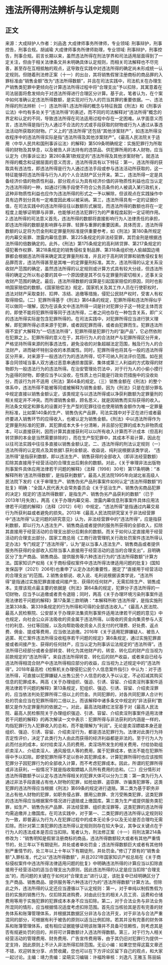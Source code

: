 # 违法所得刑法辨析与认定规则
## 正文
来源：大成辩护人作者：刘品逸 大成律师事务所律师，专业领域: 刑事辩护，刑事控告，刑事合规。胡诚瑜 大成律师事务所律师助理，专业领域: 刑事辩护，刑事控告，刑事合规。前言长期以来，虽然违法所得在刑法学界和司法适用层面得到了一定关注，但由于相关法律条文并未明确具体认定规则，而相关司法解释也不尽完善，甚至存在互相抵触的观点，这导致在实践中对违法所得的确定尚未形成统一认定规则。但随着刑法修正案（十一）的出台，其将销售假冒注册商标的商品罪的入罪标准由“销售金额”改为“违法所得数额”，并且在司法实践中，司法机关在办理生产销售类犯罪中更倾向在计算违法所得过程中将“合理支出”予以扣除，其寓意着在司法层面将愈发倾向于对违法所得进行合理区分计算。基于此，笔者认为，在个案中如何准确认定违法所得数额，是实现对行为人的罚当其罪的重要依据。一、违法所得的刑法辨析（一）违法所得1.违法所得的概念与特征我国《刑法》和《刑事诉讼法》中均有多处关于“违法所得”的表述，而不同的司法解释对“违法所得”概念的界定和认定的不同，导致违法所得在司法适用过程中存在一定困难。从字面意义而言，违法所得是指行为人通过不合法的方式或手段获取的财物或行为人通过从事违法活动所获取的财物。广义上的“违法所得”还包括“其他涉案财产”，如违法所得没收程序中的违法所得实际是指“违法所得及其他涉案财产”。《最高人民法院关于适用〈中华人民共和国刑事诉讼法〉的解释》第509条明确规定：实施犯罪行为所取得的财物及其孳息，以及被告人非法持有的违禁品、供犯罪所用的本人财物，应当认定为《刑事诉讼法》第280条第1款规定的“违法所得及其他涉案财物”。就违法所得的概念和证据层面的意义而言，违法所得具有以下特征：第一，违法所得的获取具有违法性，即违法所得是行为人通过违法手段或参与违法活动所获取的，这一特征能够将违法所得与行为人的个人合法财产区分开来。第二，违法所得一定是具备经济价值的物质性利益，部分观点认为具有经济价值的非物质性利益也应当认定为违法所得的一种，如通过行贿手段使不符合公务员条件的人被调入某行政机关，这种非物质性利益也应作为违法所得的形式之一予以解除，但该观点在实践操作中具有边界划分具有一定难度因此难以被采纳。第三，违法所得具有一定的证据价值，在司法实践中的违法所得往往以数额形式展现，而违法所得的数额也将在一定程度上能够证明罪与非罪，也能够对违法犯罪行为的严重程度起到一定证明作用。2.违法所得的司法意义首先，违法所得的数额将直接影响行为人法律责任的承担，即违法所得的数额是影响罪与非罪、轻罪与重罪的重要因素。具体而言，违法所得数额的认定将为罚金刑和定罪量刑标准提供重要参考，如《刑法》第180条所规定的内幕交易罪、泄露内幕信息罪、第225条规定的非法经营罪，其罚金刑是根据违法所得的倍数确定的。此外，《刑法》第175条规定的高利转贷罪、第217条规定的侵犯著作权罪、第218条规定的销售侵权复制品罪、第318条组织他人偷越国边境罪都会根据违法所得来确定其定罪量刑标准，并且对于高利转贷罪和销售侵权复制品罪而言，违法所得甚至是其唯一的定罪量刑标准。其次，违法所得的认定关系没收财产范围的确定，虽然违法所得的认定规则或计算方式具有较大分歧，但违法所得的确定之所以有必要的其中一个原因便是其不仅与定罪量刑密切相关，还事关没收财产范围的确定。最后，违法所得数额的误算是引起国家赔偿的原因，同时也影响国家赔偿的数额。《国家赔偿法》规定，国家机关及其工作人员在行使职权时，违法对财产采取查封、扣押、冻结、追缴等措施，侵犯公民财产权时，受害人有权取得赔偿。（二）犯罪所得基于《刑法》第64条的规定，犯罪所得和违法所得似乎可以做同一理解，因为在该条文中违法所得一词是针对犯罪分子这一特定主体而言的，即使不能将犯罪所得等同于违法所得，二者之间也存在一种包含关系，即广义的违法所得实际是包含犯罪所得的。在司法实践中，对犯罪所得应当进行狭义理解，即犯罪所得必须来源于犯罪，或者因犯罪而得，或者由犯罪而生。犯罪违法所得不宜扩大解释为“一切违法所得”，犯罪所得是犯罪行为的“副产品”，它必然依附在犯罪之上。犯罪所得的意义在于，其将行为人的合法财产与犯罪所得区分开来，严格坚持所得来源的刑事违法性，避免没收的对象超越法定范围，触及行为人的合法财产，进而破坏特别没收的本质属性。同时，犯罪所得也将其与一般的违法所得区分开来，对来源于一般违法行为的违法所得，切不可纳入刑法评价范围。如在民事合同领域当事人双方通过恶意串通损害国家、集体或第三人利益的方式取得的财物即为一般违法行为的违法所得。在治安管理处罚法中，对于行为人的小偷小摸行为盗得的财物，即便应当予以没收，在性质上也只能是行政处罚措施中的没收处分，而该行为并不适用《刑法》第64条的规定。（三）销售金额在《刑法》的整个体系中，违法所得不能被等同或被解释为销售金额，因为《刑法》只是在部分罪名中规定直接以销售金额认定，该类规定与以违法所得或以净获利数额为定罪量刑的相关规定并不冲突。而所谓销售金额，顾名思义，就是因销售而实际获得的收入。刑法条文规定和罪名的设置对于生产型的犯罪往往也使用销售金额作为唯一定罪量刑标准，比如第140条的生产、销售伪劣产品罪，司法实践中对于正在进行或者最终要进入销售环节的应得收入，也被认定为销售金额。《刑法》中以违法所得作为定罪量刑标准的犯罪，其犯罪成本大多十分清晰，并且部分犯罪的成本为非物质成本，可以直接获利，因而计算其直接获利可以以所有收入计算而不计成本（但高利转贷罪的本金是当然需要排除的），而在生产型犯罪中，其成本不易计算，因此在以往司法实践中往往多直接以销售金额认定。二、违法所得的刑法认定规则（一）违法所得的认定观点及其依据1.获利金额说、收益说、纯利说根据该类学说， “违法所得”是指获利数额，即以违法生产、销售获得的全部收入（即非法经营数额）扣除其直接用于经营活动的合理支出后剩余的数额。对此，《关于审理非法出版物刑事案件具体应用法律若干问题的解释》（法释〔1998〕30号）第17条明确：“本解释所称‘违法所得数额’，是指获利数额”。最高人民法院1995年向湖北省高级人民法院下发的《关于审理生产、销售伪劣产品刑事案件如何认定“违法所得数额”的批复》明确：“全国人民代表大会常务委员会《关于惩治生产、销售伪劣商品犯罪的决定》规定的‘违法所得数额’，是指生产、销售伪劣产品获利的数额”（已于2013年1月失效）。两高《关于办理内幕交易、泄露内幕信息刑事案件具体应用法律若干问题的解释》（法释〔2012〕6号）中规定，“违法所得”是指通过内幕交易行为所获利益或者避免的损失。2013年《最高人民法院研究室关于非法经营罪中“违法所得”认定问题的研究意见》认为，非法经营罪中的“违法所得”，应是指获利数额，即以行为人违法生产、销售商品或者提供的服务所获得的全部收入，扣除其直接用于经营活动的合理支出部分后剩余的数额。而关于如何认定直接用于经营活动的合理支出部分，国家工商总局《工商行政管理机关行政处罚案件违法所得认定办法》专门规定了“违法所得”，认为“是以当事人违法生产、销售商品或者提供服务所获得的全部收入扣除当事人直接用于经营活动的适当的合理支出”，且明确区分了生产商品、销售商品、提供服务等六种违法行为的“违法所得数额”计算方法。国家知识产权局《关于商标侵权案件中违法所得法律适用问题的批复》(国知发保函字〔2021〕206号)也重申了认定办法的重要性，圈定了“直接用于经营活动的合理支出”的范围。2.销售金额说、收入说、毛利说根据该类学说，“违法所得”是指通过实施犯罪直接或间接产生、获得的任何财产，无需扣除生产、销售成本。支撑该观点最主要的依据是《刑法》第64条的规定，犯罪分子违法所得的一切财物，应当予以追缴或者责令退赔；同时，两高《关于办理环境污染刑事案件适用法律若干问题的解释》第17条第三款明确：“本解释所称‘违法所得’，是指实施刑法第338条、第339条规定的行为所得和可得的全部违法收入。”《最高人民法院、最高人民检察院、公安部关于办理非法集资刑事案件适用法律若干问题的意见》中也规定，向社会公众非法吸收的资金属于违法所得。以吸收的资金向集资参与人支付的利息、分红等回报，以及向帮助吸收资金人员支付的代理费、好处费、返点费、佣金、提成等费用，应当依法追缴。2016年《关于适用犯罪嫌疑人、被告人逃匿、死亡案件违法所得没收程序若干问题的规定》第6条规定，通过实施犯罪直接或者间接产生、获得的任何财产，应当认定为刑事诉讼法规定的“违法所得”。违法所得已经部分或者全部转变、转化为其他财产的，转变、转化后的财产应当视为前款规定的“违法所得”。来自违法所得转变、转化后的财产收益，或者来自已经与违法所得相混合财产中违法所得相应部分的收益，应当视为上述规定中的“违法所得”。2018年最高检《检察机关办理侵犯公民个人信息案件指引》中认为：对于违法所得，可直接以犯罪嫌疑人出售公民个人信息的收入予以认定，不必扣减其购买信息的犯罪成本。两高《关于办理组织、强迫、引诱、容留、介绍卖淫刑事案件适用法律若干问题的解释》第13条规定，犯组织、强迫、引诱、容留、介绍卖淫罪的，应当依法判处犯罪所得二倍以上的罚金。共同犯罪的，对各共同犯罪人合计判处的罚金应当在犯罪所得的二倍以上。而该解释中诸多条文中规定的“非法获利”数额又是作为定罪量刑的依据之一。对此，最高法陆建红法官基于对《最高人民法院、最高人民检察院关于办理组织强迫、引诱、容留、介绍卖淫刑事案件适用法律若干问题的解释》的再次解读一文中表示：犯罪所得与非法获利的内涵是一样的，均指犯罪行为人犯罪收入的总和，而不能理解为“利润”。无论是卖淫嫖娼本身还是组织、强迫、引诱、容留、介绍卖淫行为，都是违法犯罪行为。法律对此类行为持否定性评价，决定了此类行为人由此而获得的经济利益都是非法的。至于行为人为此而付出的成本，如付给卖淫人员的费用，卖淫场所发生的相关费用，付给协助组织卖淫人、介绍卖淫人、通风报信人等的费用，属于犯罪成本，依法不能在犯罪所得中予以扣除。即使犯罪所得不足以弥补其犯罪成本，计算犯罪所得时也应该按照犯罪分子因犯罪行为的全部收入计算，而不考虑犯罪成本。因此，所谓的犯罪所得或非法获利，一般情况下就是指收取嫖娼人员所有费用的总和。（二）应分情形对违法所得数额予以认定与违法所得相关的犯罪大体可以分为三类：第一类为行为人通过非法手段直接占有他人财物的犯罪，如抢劫罪、盗窃罪、诈骗类犯罪等，这类犯罪的违法所得应当根据《刑法》第69条的规定进行退赔。第二类为基于职务非法占有他人财物的犯罪，如职务侵占罪、挪用公款罪、贪污受贿类犯罪，这类犯罪的违法所得应当根据案件情况进行退赔或上缴国库。第三类为生产或提供服务类犯罪，如生产、销售伪劣产品罪、非法经营罪、组织卖淫罪等，这类犯罪的违法所得均需追缴并上缴国库。在司法实践中，对于第一、二类犯罪的违法所得认定规则较为一致，即普遍认为行为人在犯罪过程中的成本无论多少以及无论是否合理均无需扣除。而针对第三类犯罪的违法所得认定规则则存在较大争议，其争议关键点在于行为人的违法成本是否应当扣除。笔者认为，刑法修正案（十一）将刑法第214条修改为：“销售明知是假冒注册商标的商品，违法所得数额较大或者有其他严重情节的，处三年以下有期徒刑，并处或者单处罚金；违法所得数额巨大或者有其他特别严重情节的，处三年以上十年以下有期徒刑，并处罚金。”修订了原有的“销售金额”入罪标准，代之以“违法所得数额”，并且2021年国家知识产权总局在《关于商标侵权案件中违法所得法律适用问题的批复》中明确违法所得的计算应当以扣除直接用于经营活动的适当合理支出为原则，因此违法所得的认定是应当扣除“合理支出”的，而问题的关键在于如何对“合理支出”进行认定，该批复中已经明确区分了生产商品、销售商品、提供服务等六种违法行为的“违法所得数额”计算方法。但除此之外，违法所得的认定还应当遵循以下认定规则：第一，对于单纯以制假售假为目的实施的销售行为，仅扣除其进购费，对由此衍生的相关人员工资、运费和仓储费用等用于实施犯罪的犯罪成本本身不应当扣除。第二，对于合法业务与非法业务所混同的情形，应当根据情况适度考虑扣除范围。首先应当核验其是否有完善的财务体系和账簿管理体系，并根据其数据区分非法与合法开支，对于非法与合法严重混同的部分，可根据有利于被告的原则以适当比例扣除。若其并没有完善的财务体系和账簿管理体系，或有相应证据能够证明该账簿并不具备可信赖性，则考虑其是否有规避处罚的目的，并将可计算数额计入违法所得数额。第三，对于行为人相关经营活动的管理费用、财务费用、广告宣传费用等，由于其仍旧对犯罪行为提供一定支持，因此原则上不计入非法所得扣除范围。无讼小编：如果您觉得这篇文章还不错，欢迎转发分享、点赞收藏，您也可以在下方评论区留下自己的观点，和大家一起讨论。主编：靖力责编：梁萌实习编辑：许福玲审核：刘逸凡 王雅玉 陈丽娟
